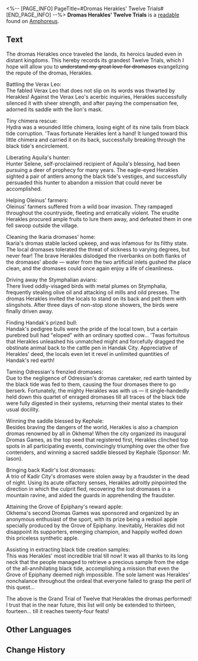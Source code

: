 <%-- [PAGE_INFO]
PageTitle=#Dromas Herakles' Twelve Trials#
[END_PAGE_INFO] --%>
{{Readable Infobox
|id           = 451
|partIds      = 190753
|title        = 
|image        = Item Dromas Herakles' Twelve Trials.png
|world        = Amphoreus
|parts        = 1
|author       = <!--to be added-->
|description  = Please treat this work as fiction, though its author really wants you to think it's real.
|part1        = Dromas Herakles' Twelve Trials
|source1      = {{cx|Source missing}}
|characters   = 
|factions     = 
}}
'''Dromas Herakles' Twelve Trials''' is a [[readable]] found on [[Amphoreus]].
<!--
==Location==
{{Map Embed|<map name>|<marker id>}}
-->
==Text==
The dromas Herakles once traveled the lands, its heroics lauded even in distant kingdoms. This hereby records its grandest Twelve Trials, which I hope will allow you to <s>understand my great love for dromases</s> evangelizing the repute of the dromas, Herakles.

Battling the Verax Leo:<br />The fabled Verax Leo that does not slip on its words was thwarted by Herakles! Against the Verax Leo's acerbic inquiries, Herakles successfully silenced it with sheer strength, and after paying the compensation fee, adorned its saddle with the lion's mask.

Tiny chimera rescue:<br />Hydra was a wounded little chimera, losing eight of its nine tails from black tide corruption. 'Twas fortunate Herakles lent a hand! It lunged toward this little chimera and carried it on its back, successfully breaking through the black tide's encirclement.

Liberating Aquila's hunter:<br />Hunter Selene, self-proclaimed recipient of Aquila's blessing, had been pursuing a deer of prophecy for many years. The eagle-eyed Herakles sighted a pair of antlers among the black tide's vestiges, and successfully persuaded this hunter to abandon a mission that could never be accomplished.

Helping Oleinus' farmers:<br />Oleinus' farmers suffered from a wild boar invasion. They rampaged throughout the countryside, fleeting and erratically violent. The erudite Herakles procured ample fruits to lure them away, and defeated them in one fell swoop outside the village.

Cleaning the Ikaria dromases' home:<br />Ikaria's dromas stable lacked upkeep, and was infamous for its filthy state. The local dromases tolerated the threat of sickness to varying degrees, but never fear! The brave Herakles dislodged the riverbanks on both flanks of the dromases' abode &mdash; water from the two artificial inlets gushed the place clean, and the dromases could once again enjoy a life of cleanliness.

Driving away the Stymphalian avians:<br />There lived oddly-visaged birds with metal plumes on Stymphalia, frequently stealing olive oil and attacking oil mills and oild presses. The dromas Herakles invited the locals to stand on its back and pelt them with slingshots. After three days of non-stop stone showers, the birds were finally driven away.

Finding Handak's prized bull:<br />Handak's pedigree bulls were the pride of the local town, but a certain purebred bull had "eloped" with an ordinary spotted cow... 'Twas fortuitous that Herakles unleashed his unmatched might and forcefully dragged the obstinate animal back to the cattle pen in Handak City. Appreciative of Herakles' deed, the locals even let it revel in unlimited quantities of Handak's red earth!

Taming Odressian's frenzied dromases:<br />Due to the negligence of Odressian's dromas caretaker, red earth tainted by the black tide was fed to them, causing the four dromases there to go berserk. Fortunately, the mighty Herakles was with us &mdash; it single-handedly held down this quartet of enraged dromases till all traces of the black tide were fully digested in their systems, returning their mental states to their usual docility.

Winning the saddle blessed by Kephale:<br />Besides braving the dangers of the world, Herakles is also a champion dromas renowned by all in Okhema! When the city organized its inaugural Dromas Games, as the top seed that registered first, Herakles clinched top spots in all participating events, convincingly triumphing over the other five contenders, and winning a sacred saddle blessed by Kephale (Sponsor: Mr. Iason).

Bringing back Kadir's lost dromases:<br />A trio of Kadir City's dromases were stolen away by a fraudster in the dead of night. Using its acute olfactory senses, Herakles adroitly pinpointed the direction in which the culprit fled, recovering the lost dromases in a mountain ravine, and aided the guards in apprehending the fraudster.

Attaining the Grove of Epiphany's reward apple:<br />Okhema's second Dromas Games was sponsored and organized by an anonymous enthusiast of the sport, with its prize being a redsoil apple specially produced by the Grove of Epiphany. Inevitably, Herakles did not disappoint its supporters, emerging champion, and happily wolfed down this priceless synthetic apple.

Assisting in extracting black tide creation samples:<br />This was Herakles' most incredible trial till now! It was all thanks to its long neck that the people managed to retrieve a precious sample from the edge of the all-annihilating black tide, accomplishing a mission that even the Grove of Epiphany deemed nigh impossible. The sole lament was Herakles' nonchalance throughout the ordeal that everyone failed to grasp the peril of this quest...

The above is the Grand Trial of Twelve that Herakles the dromas performed! I trust that in the near future, this list will only be extended to thirteen, fourteen... till it reaches twenty-four feats!<br />

<!--
==Trivia==
* 
-->
==Other Languages==
{{Other Languages
|en   = Dromas Herakles' Twelve Trials
|zhs  = 大地兽赫拉克勒斯的十二试炼
|zht  = 大地獸赫拉克勒斯的十二試煉
|ja   = 大地獣ヘラクレスの十二の試練
|ko   = 드로마스 헤라클레스의 12가지 시련
|es   = Las doce pruebas del droma Heracles
|fr   = Les 12 épreuves d'Hercule, le draka
|ru   = Двенадцать подвигов геозавра Геракла
|th   = 12 บททดสอบของอสูรธรณี Herakles
|vi   = Mười Hai Thử Thách Của Thú Đại Địa Herakles
|de   = Die zwölf Prüfungen von Herakles dem Droma
|id   = 12 Ujian Dromas Herakles
|pt   = As Doze Provações de Dromas Héracles
}}

==Change History==
{{Change History|3.0}}